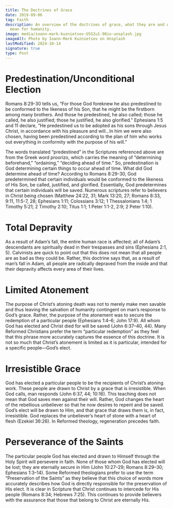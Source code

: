```yaml
---
title: The Doctrines of Grace
date: 2019-09-06
tag: Faith
description: An overview of the doctrines of grace, what they are and what they
  mean for humanity.
image: media/ioann-mark-kuznietsov-USS2u1-98io-unsplash.jpg
imageAlt: Photo by Ioann-Mark Kuznietsov on Unsplash
lastModified: 2024-10-14
signature: true
type: Post
---
```


# Predestination/Unconditional Election

Romans 8:29-30 tells us, “For those God foreknew he also predestined to be conformed to the likeness of his Son, that he might be the firstborn among many brothers. And those he predestined, he also called; those he called, he also justified; those he justified, he also glorified.” Ephesians 1:5 and 11 declare, “He predestined us to be adopted as his sons through Jesus Christ, in accordance with his pleasure and will…In him we were also chosen, having been predestined according to the plan of him who works out everything in conformity with the purpose of his will.”

The words translated “predestined” in the Scriptures referenced above are from the Greek word proorizo, which carries the meaning of “determining beforehand,” “ordaining,” “deciding ahead of time.” So, predestination is God determining certain things to occur ahead of time. What did God determine ahead of time? According to Romans 8:29-30, God predetermined that certain individuals would be conformed to the likeness of His Son, be called, justified, and glorified. Essentially, God predetermines that certain individuals will be saved. Numerous scriptures refer to believers in Christ being chosen (Matthew 24:22, 31; Mark 13:20, 27; Romans 8:33, 9:11, 11:5-7, 28; Ephesians 1:11; Colossians 3:12; 1 Thessalonians 1:4; 1 Timothy 5:21; 2 Timothy 2:10; Titus 1:1; 1 Peter 1:1-2, 2:9; 2 Peter 1:10).

# Total Depravity

As a result of Adam’s fall, the entire human race is affected; all of Adam’s descendants are spiritually dead in their trespasses and sins (Ephesians 2:1, 5). Calvinists are quick to point out that this does not mean that all people are as bad as they could be. Rather, this doctrine says that, as a result of man’s fall in Adam, all people are radically depraved from the inside and that their depravity affects every area of their lives.

# Limited Atonement

The purpose of Christ’s atoning death was not to merely make men savable and thus leaving the salvation of humanity contingent on man’s response to God’s grace. Rather, the purpose of the atonement was to secure the redemption of a particular people (Ephesians 1:4–6; John 17:9). All whom God has elected and Christ died for will be saved (John 6:37–40, 44). Many Reformed Christians prefer the term “particular redemption” as they feel that this phrase more accurately captures the essence of this doctrine. It is not so much that Christ’s atonement is limited as it is particular, intended for a specific people—God’s elect.

# Irresistible Grace

God has elected a particular people to be the recipients of Christ’s atoning work. These people are drawn to Christ by a grace that is irresistible. When God calls, man responds (John 6:37, 44; 10:16). This teaching does not mean that God saves men against their will. Rather, God changes the heart of the rebellious unbeliever so that he now desires to repent and be saved. God’s elect will be drawn to Him, and that grace that draws them is, in fact, irresistible. God replaces the unbeliever’s heart of stone with a heart of flesh (Ezekiel 36:26). In Reformed theology, regeneration precedes faith.

# Perseverance of the Saints

The particular people God has elected and drawn to Himself through the Holy Spirit will persevere in faith. None of those whom God has elected will be lost; they are eternally secure in Him (John 10:27–29; Romans 8:29–30; Ephesians 1:3–14). Some Reformed theologians prefer to use the term “Preservation of the Saints” as they believe that this choice of words more accurately describes how God is directly responsible for the preservation of His elect. It is clear in Scripture that Christ continues to intercede for His people (Romans 8:34; Hebrews 7:25). This continues to provide believers with the assurance that those that belong to Christ are eternally His.
